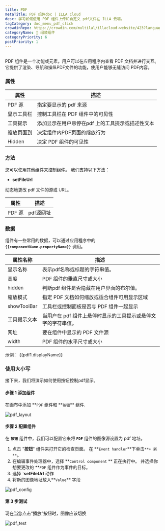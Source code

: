 ```yaml
---
title: PDF
metaTitle: PDF 组件doc | ILLA Cloud
desc: 学习如何使用 PDF 组件上传和自定义 pdf文件在 ILLA 云端。
tagCategory: doc_menu_pdf_click
crowdinRepo: https://crowdin.com/multilal/illacloud-website/423?languages=zhcn&filter=basic&value=0
categoryName: 🧬 组装组件
categoryPriority: 6
postPriority: 1
---
```


## <h2 hidden>PDF是什么？</h2>

PDF 组件是一个功能或元素，用户可以在应用程序内查看 PDF 文档并进行交互。 它提供了渲染、导航和操纵PDF文件的功能，使用户能够无缝访问 PDF内容。

### 属性

| 属性            | 描述                                                                        |
| ------------- | ------------------------------------------------------------------------- |
| PDF 源         | 指定要显示的 pdf 来源                                                             |
| 显示工具栏         | 控制工具栏在 PDF 组件中的可见性                                                        |
| 工具提示          | 添加显示在用户悬停在pdf 上的工具提示或描述性文本                                                |
| 缩放页面到         | 决定组件内PDF页面的缩放行为                                                           |
| Hidden        | 决定 PDF 组件的可见性                                                             |

### 方法

您可以使用其他组件来控制组件。 我们支持以下方法：

-   **setFileUrl**

动态地更改 pdf 文件的源或 URL。

| 属性    | 描述     |
| ----- | ------ |
| PDF 源 | pdf源网址 |

### 数据

组件有一些常用的数据，可以通过应用程序中的 **`{{componentName.propertyName}}`** 调用。

| 属性名称          | 描述                                                                                                     |
| ------------- | ------------------------------------------------------------------------------------------------------ |
| 显示名称          | 表示pdf名称或标题的字符串值。                                                                                       |
| 高度            | PDF 组件的垂直尺寸或大小                                                                                         |
| hidden        | 判断pdf 组件是否隐藏在用户界面的布尔值。                                                                                 |
| 缩放模式          | 指定 PDF 文档如何缩放或适合组件可用显示区域                                                                               |
| showToolBar   | 工具栏或控制面板是否与 PDF 组件一起显示                                                                                 |
| 工具提示文本        | 当用户在 pdf 组件上悬停时显示的工具提示或悬停文字的字符串值。                                                                      |
| 网址            | 要在组件中显示的 PDF 文件源                                                                                       |
| width         | PDF 组件的水平尺寸或大小                                                                                         |

示例： {{pdf1.displayName}}

### 使用大小写

接下来，我们将演示如何使用按钮控制pdf显示。

#### 步骤 1 添加组件

在画布中添加 **`PDF` 组件和 **`按钮`\*\* 组件.

![pdf_layout](https://cdn.illacloud.com/official-website/img/docs/pdf_layout.jpg)

#### 步骤 2 配置组件

在 **`按钮`** 组件中，我们可以配置它来将 **`PDF`** 组件的图像源设置为 pdf 地址。

1.  点击 "**按钮**" 组件来打开它的检查页面。 在 **`Event handler`**下单击`**+ 新**`。
2.  在编辑事件处理器中，选择 **`Control component` ** 正在执行中。 并选择你想要更改的 \*\*`PDF` 组件作为事件的目标。
3.  选择 **\`setFileUrl** 动作
4.  将新的图像地址放入**`Value`** 字段

![pdf_config](https://cdn.illacloud.com/official-website/img/docs/pdf_config.jpg)

#### 第 3 步测试

现在当您点击“播放”按钮时，图像应该切换

![pdf_test](https://cdn.illacloud.com/official-website/img/docs/pdf_test.jpg)
